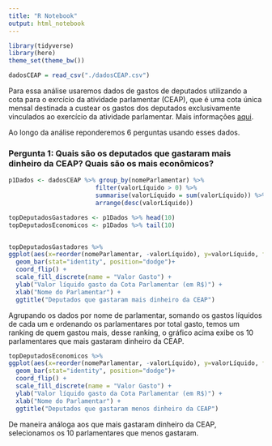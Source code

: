 ```yaml
---
title: "R Notebook"
output: html_notebook
---
```


```r
library(tidyverse)
library(here)
theme_set(theme_bw())
```

```r
dadosCEAP = read_csv("./dadosCEAP.csv")
```

Para essa análise usaremos dados de gastos de deputados utilizando a cota para o exrcício da atividade parlamentar (CEAP), que é uma cota única mensal destinada a custear os gastos dos deputados exclusivamente vinculados ao exercício da atividade parlamentar. Mais informações [aqui](http://www2.camara.leg.br/transparencia/acesso-a-informacao/copy_of_perguntas-frequentes/cota-para-o-exercicio-da-atividade-parlamentar).

Ao longo da análise reponderemos 6 perguntas usando esses dados.


### Pergunta 1: Quais são os deputados que gastaram mais dinheiro da CEAP? Quais são os mais econômicos?
```r
p1Dados <- dadosCEAP %>% group_by(nomeParlamentar) %>% 
                        filter(valorLíquido > 0) %>% 
                        summarise(valorLíquido = sum(valorLíquido)) %>% 
                        arrange(desc(valorLíquido))

topDeputadosGastadores <- p1Dados %>% head(10)
topDeputadosEconomicos <- p1Dados %>% tail(10)


topDeputadosGastadores %>%
ggplot(aes(x=reorder(nomeParlamentar, -valorLíquido), y=valorLíquido, fill=factor(valorLíquido)))+
  geom_bar(stat="identity", position="dodge")+
  coord_flip() +
  scale_fill_discrete(name = "Valor Gasto") +  
  ylab("Valor líquido gasto da Cota Parlamentar (em R$)") +
  xlab("Nome do Parlamentar") + 
  ggtitle("Deputados que gastaram mais dinheiro da CEAP")
```

Agrupando os dados por nome de parlamentar, somando os gastos líquidos de cada um e ordenando os parlamentares por total gasto, temos um ranking de quem gastou mais, desse ranking, o gráfico acima exibe os 10 parlamentares que mais gastaram dinheiro da CEAP.

```r
topDeputadosEconomicos %>%
ggplot(aes(x=reorder(nomeParlamentar, -valorLíquido), y=valorLíquido, fill=factor(valorLíquido)))+
  geom_bar(stat="identity", position="dodge")+
  coord_flip() +
  scale_fill_discrete(name = "Valor Gasto") +  
  ylab("Valor líquido gasto da Cota Parlamentar (em R$)") +
  xlab("Nome do Parlamentar") + 
  ggtitle("Deputados que gastaram menos dinheiro da CEAP")
```

De maneira análoga aos que mais gastaram dinheiro da CEAP, selecionamos os 10 parlamentares que menos gastaram.  




